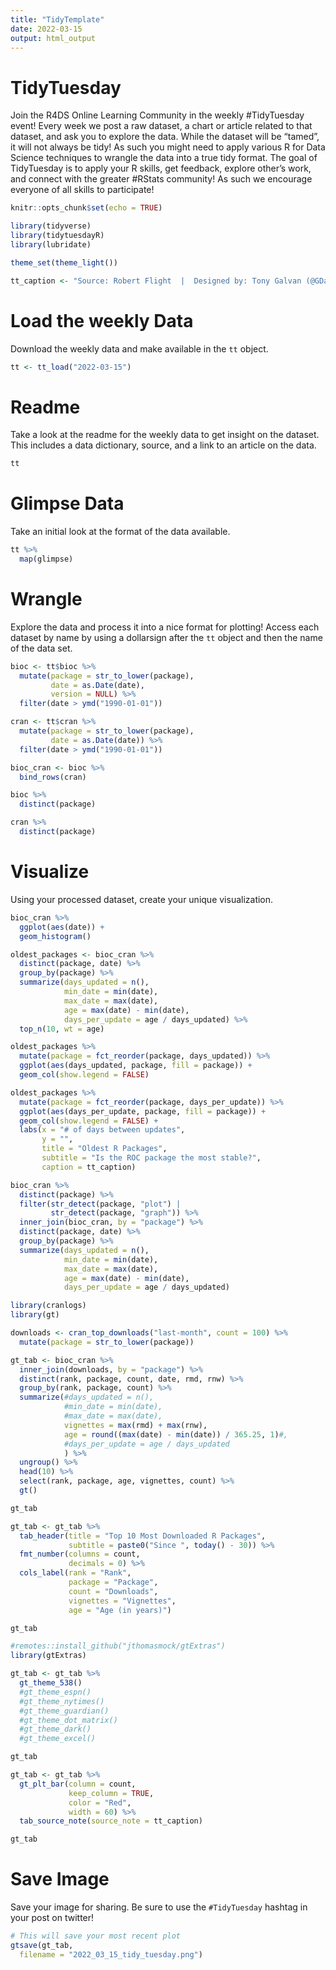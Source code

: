 ```yaml
---
title: "TidyTemplate"
date: 2022-03-15
output: html_output
---
```


# TidyTuesday

Join the R4DS Online Learning Community in the weekly #TidyTuesday event!
Every week we post a raw dataset, a chart or article related to that dataset, and ask you to explore the data.
While the dataset will be “tamed”, it will not always be tidy! As such you might need to apply various R for Data Science techniques to wrangle the data into a true tidy format.
The goal of TidyTuesday is to apply your R skills, get feedback, explore other’s work, and connect with the greater #RStats community!
As such we encourage everyone of all skills to participate!

```r

knitr::opts_chunk$set(echo = TRUE)

library(tidyverse)
library(tidytuesdayR)
library(lubridate)

theme_set(theme_light())

tt_caption <- "Source: Robert Flight  |  Designed by: Tony Galvan (@GDataScience1)"

```

# Load the weekly Data

Download the weekly data and make available in the `tt` object.

```r

tt <- tt_load("2022-03-15")

```


# Readme

Take a look at the readme for the weekly data to get insight on the dataset.
This includes a data dictionary, source, and a link to an article on the data.

```r

tt

```


# Glimpse Data

Take an initial look at the format of the data available.

```r

tt %>% 
  map(glimpse)

```

# Wrangle

Explore the data and process it into a nice format for plotting! Access each dataset by name by using a dollarsign after the `tt` object and then the name of the data set.

```r

bioc <- tt$bioc %>%
  mutate(package = str_to_lower(package),
         date = as.Date(date),
         version = NULL) %>%
  filter(date > ymd("1990-01-01"))

cran <- tt$cran %>%
  mutate(package = str_to_lower(package),
         date = as.Date(date)) %>%
  filter(date > ymd("1990-01-01"))

bioc_cran <- bioc %>%
  bind_rows(cran)

```

```r

bioc %>%
  distinct(package)

cran %>%
  distinct(package)

```

# Visualize

Using your processed dataset, create your unique visualization.

```r
bioc_cran %>%
  ggplot(aes(date)) +
  geom_histogram()
```


```r
oldest_packages <- bioc_cran %>%
  distinct(package, date) %>%
  group_by(package) %>%
  summarize(days_updated = n(),
            min_date = min(date),
            max_date = max(date),
            age = max(date) - min(date),
            days_per_update = age / days_updated) %>%
  top_n(10, wt = age)
```


```r
oldest_packages %>%
  mutate(package = fct_reorder(package, days_updated)) %>%
  ggplot(aes(days_updated, package, fill = package)) +
  geom_col(show.legend = FALSE)
```


```r
oldest_packages %>%
  mutate(package = fct_reorder(package, days_per_update)) %>%
  ggplot(aes(days_per_update, package, fill = package)) +
  geom_col(show.legend = FALSE) +
  labs(x = "# of days between updates",
       y = "",
       title = "Oldest R Packages",
       subtitle = "Is the ROC package the most stable?",
       caption = tt_caption)
```


```r
bioc_cran %>%
  distinct(package) %>%
  filter(str_detect(package, "plot") |
         str_detect(package, "graph")) %>%
  inner_join(bioc_cran, by = "package") %>%
  distinct(package, date) %>%
  group_by(package) %>%
  summarize(days_updated = n(),
            min_date = min(date),
            max_date = max(date),
            age = max(date) - min(date),
            days_per_update = age / days_updated)
```


```r
library(cranlogs)
library(gt)

downloads <- cran_top_downloads("last-month", count = 100) %>%
  mutate(package = str_to_lower(package))

gt_tab <- bioc_cran %>%
  inner_join(downloads, by = "package") %>%
  distinct(rank, package, count, date, rmd, rnw) %>%
  group_by(rank, package, count) %>%
  summarize(#days_updated = n(),
            #min_date = min(date),
            #max_date = max(date),
            vignettes = max(rmd) + max(rnw),
            age = round((max(date) - min(date)) / 365.25, 1)#,
            #days_per_update = age / days_updated
            ) %>%
  ungroup() %>%
  head(10) %>%
  select(rank, package, age, vignettes, count) %>%
  gt()

gt_tab
```


```r
gt_tab <- gt_tab %>%
  tab_header(title = "Top 10 Most Downloaded R Packages",
             subtitle = paste0("Since ", today() - 30)) %>%
  fmt_number(columns = count,
             decimals = 0) %>%
  cols_label(rank = "Rank",
             package = "Package",
             count = "Downloads",
             vignettes = "Vignettes",
             age = "Age (in years)")

gt_tab
```


```r
#remotes::install_github("jthomasmock/gtExtras")
library(gtExtras)

gt_tab <- gt_tab %>%
  gt_theme_538()
  #gt_theme_espn()
  #gt_theme_nytimes()
  #gt_theme_guardian()
  #gt_theme_dot_matrix()
  #gt_theme_dark()
  #gt_theme_excel()

gt_tab
```


```r
gt_tab <- gt_tab %>%
  gt_plt_bar(column = count,
             keep_column = TRUE, 
             color = "Red",
             width = 60) %>%
  tab_source_note(source_note = tt_caption)

gt_tab
```

# Save Image

Save your image for sharing. Be sure to use the `#TidyTuesday` hashtag in your post on twitter! 

```r

# This will save your most recent plot
gtsave(gt_tab,
  filename = "2022_03_15_tidy_tuesday.png")

```
